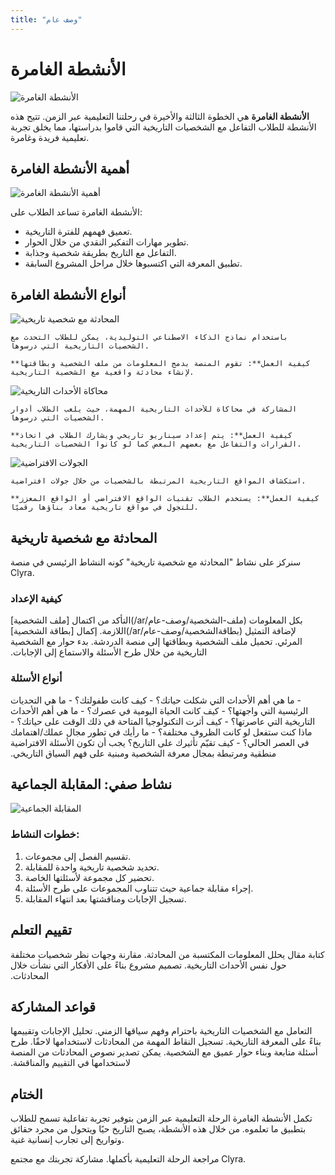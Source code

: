 ```yaml
---
title: "وصف عام"
---
```


<Icon icon="traffic-cone" iconType="duotone" color="#851F6A" size={72} />

# الأنشطة الغامرة

![الأنشطة الغامرة](/chatframe.png)

**الأنشطة الغامرة** هي الخطوة الثالثة والأخيرة في رحلتنا التعليمية عبر الزمن. تتيح هذه الأنشطة للطلاب التفاعل مع الشخصيات التاريخية التي قاموا بدراستها، مما يخلق تجربة تعليمية فريدة وغامرة.

## أهمية الأنشطة الغامرة

<Frame>
  <img src="/immersive_importance.png" alt="أهمية الأنشطة الغامرة" />
</Frame>

الأنشطة الغامرة تساعد الطلاب على:

- تعميق فهمهم للفترة التاريخية.
- تطوير مهارات التفكير النقدي من خلال الحوار.
- التفاعل مع التاريخ بطريقة شخصية وجذابة.
- تطبيق المعرفة التي اكتسبوها خلال مراحل المشروع السابقة.

## أنواع الأنشطة الغامرة

<AccordionGroup>
  <Accordion title="المحادثة مع شخصية تاريخية">
    <Frame>
      <img src="/chat_ai.png" alt="المحادثة مع شخصية تاريخية" />
    </Frame>
    
    باستخدام نماذج الذكاء الاصطناعي التوليدية، يمكن للطلاب التحدث مع الشخصيات التاريخية التي درسوها.
    
    **كيفية العمل**: تقوم المنصة بدمج المعلومات من ملف الشخصية وبطاقتها لإنشاء محادثة واقعية مع الشخصية التاريخية.
  </Accordion>
  
  <Accordion title="محاكاة الأحداث التاريخية">
    <Frame>
      <img src="/simulation.png" alt="محاكاة الأحداث التاريخية" />
    </Frame>
    
    المشاركة في محاكاة للأحداث التاريخية المهمة، حيث يلعب الطلاب أدوار الشخصيات التي درسوها.
    
    **كيفية العمل**: يتم إعداد سيناريو تاريخي ويشارك الطلاب في اتخاذ القرارات والتفاعل مع بعضهم البعض كما لو كانوا الشخصيات التاريخية.
  </Accordion>
  
  <Accordion title="الجولات الافتراضية">
    <Frame>
      <img src="/virtual_tour.png" alt="الجولات الافتراضية" />
    </Frame>
    
    استكشاف المواقع التاريخية المرتبطة بالشخصيات من خلال جولات افتراضية.
    
    **كيفية العمل**: يستخدم الطلاب تقنيات الواقع الافتراضي أو الواقع المعزز للتجول في مواقع تاريخية معاد بناؤها رقميًا.
  </Accordion>
</AccordionGroup>

## المحادثة مع شخصية تاريخية

<Note>
  سنركز على نشاط "المحادثة مع شخصية تاريخية" كونه النشاط الرئيسي في منصة Clyra.
</Note>

### كيفية الإعداد

<Steps>
  <Step title="إعداد ملف الشخصية">
    التأكد من اكتمال [ملف الشخصية](/ar/ملف-الشخصية/وصف-عام) بكل المعلومات اللازمة.
  </Step>
  <Step title="إنشاء بطاقة الشخصية">
    إكمال [بطاقة الشخصية](/ar/بطاقةالشخصية/وصف-عام) لإضافة التمثيل المرئي.
  </Step>
  <Step title="تحميل المعلومات">
    تحميل ملف الشخصية وبطاقتها إلى منصة الدردشة.
  </Step>
  <Step title="بدء المحادثة">
    بدء حوار مع الشخصية التاريخية من خلال طرح الأسئلة والاستماع إلى الإجابات.
  </Step>
</Steps>

### أنواع الأسئلة

<AccordionGroup>
  <Accordion title="أسئلة حول حياة الشخصية">
    - ما هي أهم الأحداث التي شكلت حياتك؟
    - كيف كانت طفولتك؟
    - ما هي التحديات الرئيسية التي واجهتها؟
  </Accordion>
  
  <Accordion title="أسئلة حول العصر التاريخي">
    - كيف كانت الحياة اليومية في عصرك؟
    - ما هي أهم الأحداث التاريخية التي عاصرتها؟
    - كيف أثرت التكنولوجيا المتاحة في ذلك الوقت على حياتك؟
  </Accordion>
  
  <Accordion title="أسئلة افتراضية">
    - ماذا كنت ستفعل لو كانت الظروف مختلفة؟
    - ما رأيك في تطور مجال عملك/اهتمامك في العصر الحالي؟
    - كيف تقيّم تأثيرك على التاريخ؟
  </Accordion>
</AccordionGroup>

<Warning>
  يجب أن تكون الأسئلة الافتراضية منطقية ومرتبطة بمجال معرفة الشخصية ومبنية على فهم السياق التاريخي.
</Warning>

## نشاط صفي: المقابلة الجماعية

<Frame>
  <img src="/group_interview.png" alt="المقابلة الجماعية" />
</Frame>

### خطوات النشاط:

1. تقسيم الفصل إلى مجموعات.
2. تحديد شخصية تاريخية واحدة للمقابلة.
3. تحضير كل مجموعة لأسئلتها الخاصة.
4. إجراء مقابلة جماعية حيث تتناوب المجموعات على طرح الأسئلة.
5. تسجيل الإجابات ومناقشتها بعد انتهاء المقابلة.

## تقييم التعلم

<CardGroup>
  <Card title="مقال تحليلي" icon="pen-nib">
    كتابة مقال يحلل المعلومات المكتسبة من المحادثة.
  </Card>
  <Card title="مقارنة وتباين" icon="scale-balanced">
    مقارنة وجهات نظر شخصيات مختلفة حول نفس الأحداث التاريخية.
  </Card>
  <Card title="تصميم مشروع" icon="lightbulb">
    تصميم مشروع بناءً على الأفكار التي نشأت خلال المحادثات.
  </Card>
</CardGroup>

## قواعد المشاركة

<Steps>
  <Step title="الاحترام التاريخي">
    التعامل مع الشخصيات التاريخية باحترام وفهم سياقها الزمني.
  </Step>
  <Step title="التفكير النقدي">
    تحليل الإجابات وتقييمها بناءً على المعرفة التاريخية.
  </Step>
  <Step title="توثيق المحادثات">
    تسجيل النقاط المهمة من المحادثات لاستخدامها لاحقًا.
  </Step>
  <Step title="التفاعل البناء">
    طرح أسئلة متابعة وبناء حوار عميق مع الشخصية.
  </Step>
</Steps>

<Tip>
  يمكن تصدير نصوص المحادثات من المنصة لاستخدامها في التقييم والمناقشة.
</Tip>

## الختام

تكمل الأنشطة الغامرة الرحلة التعليمية عبر الزمن بتوفير تجربة تفاعلية تسمح للطلاب بتطبيق ما تعلموه. من خلال هذه الأنشطة، يصبح التاريخ حيًا ويتحول من مجرد حقائق وتواريخ إلى تجارب إنسانية غنية.

<CardGroup>
  <Card title="العودة إلى البداية" icon="rotate-left" href="/ar/الخطوات-الأولى/مقدمة">
    مراجعة الرحلة التعليمية بأكملها.
  </Card>
  <Card title="مشاركة التجربة" icon="share-nodes" href="#">
    مشاركة تجربتك مع مجتمع Clyra.
  </Card>
</CardGroup> 